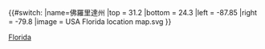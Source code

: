 {{#switch:{{{1}}}
|name=佛羅里達州
|top = 31.2
|bottom = 24.3
|left = -87.85
|right = -79.8
|image = USA Florida location map.svg
}}<noinclude>{{Location map/Info}}
{{Documentation}}
[[Category:美國地理位置圖模板|Florida]]
</noinclude>